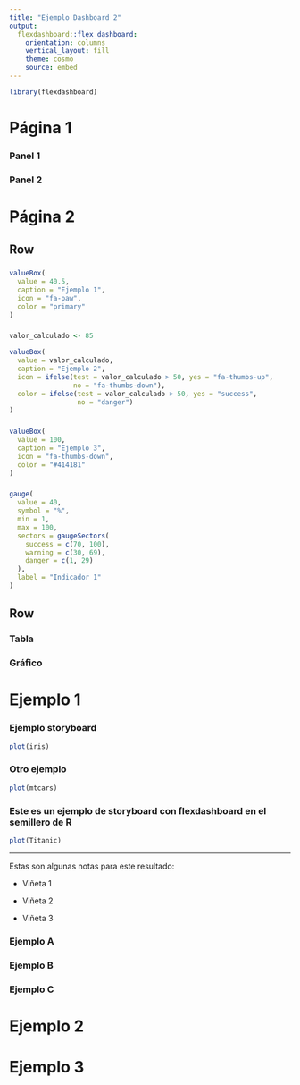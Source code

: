 ```yaml
---
title: "Ejemplo Dashboard 2"
output: 
  flexdashboard::flex_dashboard:
    orientation: columns
    vertical_layout: fill
    theme: cosmo
    source: embed
---
```


```r
library(flexdashboard)
```


Página 1 {data-orientation=rows data-icon="fa-paw"}
=====================================

### Panel 1

### Panel 2

Página 2 {data-icon="fa-dove" data-orientation=rows}
=====================================

Row
-------------------------------------

### 

```r
valueBox(
  value = 40.5,
  caption = "Ejemplo 1",
  icon = "fa-paw",
  color = "primary"
)
```

### 

```r
valor_calculado <- 85

valueBox(
  value = valor_calculado,
  caption = "Ejemplo 2",
  icon = ifelse(test = valor_calculado > 50, yes = "fa-thumbs-up",
                no = "fa-thumbs-down"),
  color = ifelse(test = valor_calculado > 50, yes = "success",
                 no = "danger")
)
```

### 

```r
valueBox(
  value = 100,
  caption = "Ejemplo 3",
  icon = "fa-thumbs-down",
  color = "#414181"
)
```

###

```r
gauge(
  value = 40,
  symbol = "%",
  min = 1,
  max = 100,
  sectors = gaugeSectors(
    success = c(70, 100),
    warning = c(30, 69),
    danger = c(1, 29)
  ),
  label = "Indicador 1"
)
```


Row
-------------------------------------

### Tabla

### Gráfico

Ejemplo 1 {data-navmenu="Menú" .storyboard}
=====================================

### Ejemplo storyboard

```r
plot(iris)
```

### Otro ejemplo

```r
plot(mtcars)
```

### Este es un ejemplo de storyboard con flexdashboard en el semillero de R

```r
plot(Titanic)
```

***

Estas son algunas notas para este resultado:

- Viñeta 1

- Viñeta 2

- Viñeta 3

### Ejemplo A

### Ejemplo B

### Ejemplo C

Ejemplo 2 {data-navmenu="Menú"}
=====================================

Ejemplo 3 {data-navmenu="Menú"}
=====================================